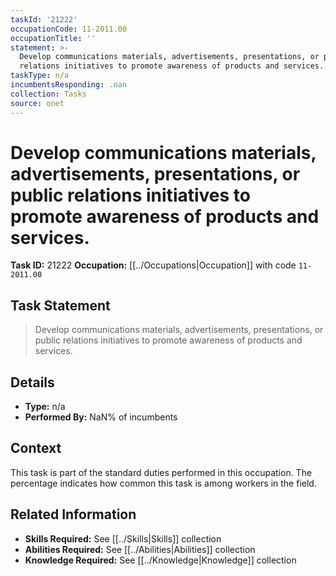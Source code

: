```yaml
---
taskId: '21222'
occupationCode: 11-2011.00
occupationTitle: ''
statement: >-
  Develop communications materials, advertisements, presentations, or public
  relations initiatives to promote awareness of products and services.
taskType: n/a
incumbentsResponding: .nan
collection: Tasks
source: onet
---
```

# Develop communications materials, advertisements, presentations, or public relations initiatives to promote awareness of products and services.

**Task ID:** 21222
**Occupation:** [[../Occupations|Occupation]] with code `11-2011.00`

## Task Statement

> Develop communications materials, advertisements, presentations, or public relations initiatives to promote awareness of products and services.

## Details

- **Type:** n/a
- **Performed By:** NaN% of incumbents

## Context

This task is part of the standard duties performed in this occupation. The percentage indicates how common this task is among workers in the field.

## Related Information

- **Skills Required:** See [[../Skills|Skills]] collection
- **Abilities Required:** See [[../Abilities|Abilities]] collection
- **Knowledge Required:** See [[../Knowledge|Knowledge]] collection
